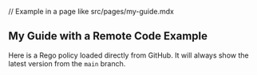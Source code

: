 // Example in a page like src/pages/my-guide.mdx


## My Guide with a Remote Code Example

Here is a Rego policy loaded directly from GitHub. It will always show the latest version from the `main` branch.

<RemoteCodeBlock
  lang="rego"
  src="https://raw.githubusercontent.com/cloudsmith-io/rego-recipes/refs/heads/main/recipe-1/policy.rego"
/>